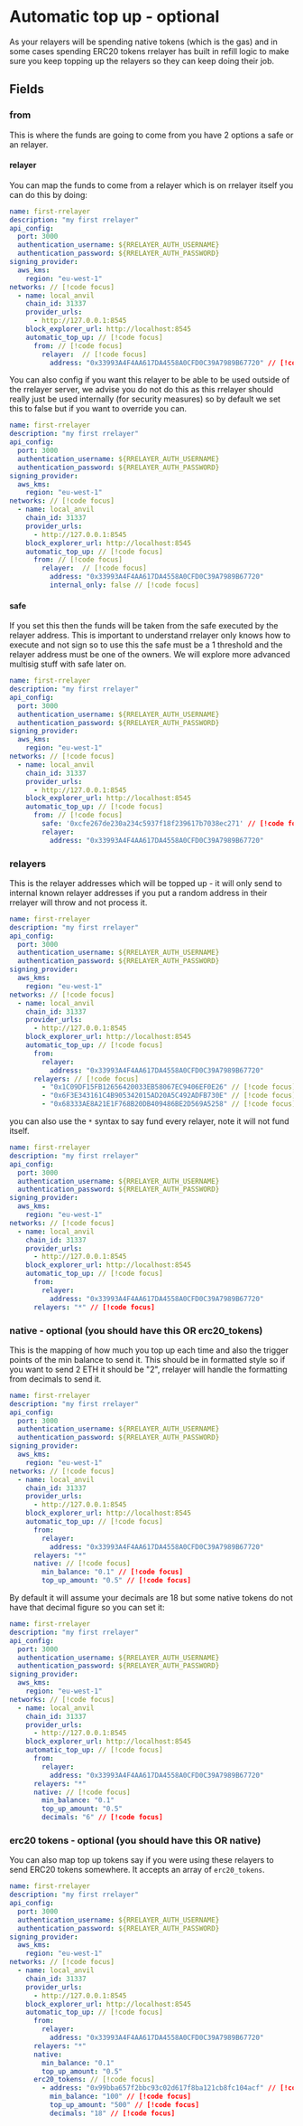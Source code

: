 # Automatic top up - optional

As your relayers will be spending native tokens (which is the gas) and in some cases spending ERC20 tokens rrelayer
has built in refill logic to make sure you keep topping up the relayers so they can keep doing their job.

## Fields

### from

This is where the funds are going to come from you have 2 options a safe or an relayer.

#### relayer

You can map the funds to come from a relayer which is on rrelayer itself you can do this by doing:

```yaml [rrelayer.yaml]
name: first-rrelayer
description: "my first rrelayer"
api_config:
  port: 3000
  authentication_username: ${RRELAYER_AUTH_USERNAME}
  authentication_password: ${RRELAYER_AUTH_PASSWORD}
signing_provider:
  aws_kms:
    region: "eu-west-1"
networks: // [!code focus]
  - name: local_anvil
    chain_id: 31337
    provider_urls:
      - http://127.0.0.1:8545
    block_explorer_url: http://localhost:8545
    automatic_top_up: // [!code focus]
      from: // [!code focus]
        relayer:  // [!code focus]
          address: "0x33993A4F4AA617DA4558A0CFD0C39A7989B67720" // [!code focus]
```

You can also config if you want this relayer to be able to be used outside of the rrelayer server, we advise you do not do
this as this rrelayer should really just be used internally (for security measures) so by default we set this to false but if you want to override you can.

```yaml [rrelayer.yaml]
name: first-rrelayer
description: "my first rrelayer"
api_config:
  port: 3000
  authentication_username: ${RRELAYER_AUTH_USERNAME}
  authentication_password: ${RRELAYER_AUTH_PASSWORD}
signing_provider:
  aws_kms:
    region: "eu-west-1"
networks: // [!code focus]
  - name: local_anvil
    chain_id: 31337
    provider_urls:
      - http://127.0.0.1:8545
    block_explorer_url: http://localhost:8545
    automatic_top_up: // [!code focus]
      from: // [!code focus]
        relayer:  // [!code focus]
          address: "0x33993A4F4AA617DA4558A0CFD0C39A7989B67720"
          internal_only: false // [!code focus]
```

#### safe

If you set this then the funds will be taken from the safe executed by the relayer address. This is important to understand
rrelayer only knows how to execute and not sign so to use this the safe must be a 1 threshold and the relayer address must be
one of the owners. We will explore more advanced multisig stuff with safe later on.

```yaml [rrelayer.yaml]
name: first-rrelayer
description: "my first rrelayer"
api_config:
  port: 3000
  authentication_username: ${RRELAYER_AUTH_USERNAME}
  authentication_password: ${RRELAYER_AUTH_PASSWORD}
signing_provider:
  aws_kms:
    region: "eu-west-1"
networks: // [!code focus]
  - name: local_anvil
    chain_id: 31337
    provider_urls:
      - http://127.0.0.1:8545
    block_explorer_url: http://localhost:8545
    automatic_top_up: // [!code focus]
      from: // [!code focus]
        safe: '0xcfe267de230a234c5937f18f239617b7038ec271' // [!code focus]
        relayer:
          address: "0x33993A4F4AA617DA4558A0CFD0C39A7989B67720"
```

### relayers

This is the relayer addresses which will be topped up - it will only send to internal known relayer addresses if you put
a random address in their rrelayer will throw and not process it.

```yaml [rrelayer.yaml]
name: first-rrelayer
description: "my first rrelayer"
api_config:
  port: 3000
  authentication_username: ${RRELAYER_AUTH_USERNAME}
  authentication_password: ${RRELAYER_AUTH_PASSWORD}
signing_provider:
  aws_kms:
    region: "eu-west-1"
networks: // [!code focus]
  - name: local_anvil
    chain_id: 31337
    provider_urls:
      - http://127.0.0.1:8545
    block_explorer_url: http://localhost:8545
    automatic_top_up: // [!code focus]
      from:
        relayer:
          address: "0x33993A4F4AA617DA4558A0CFD0C39A7989B67720"
      relayers: // [!code focus]
        - "0x1C09DF15FB12656420033EB58067EC9406EF0E26" // [!code focus]
        - "0x6F3E343161C4B905342015AD20A5C492ADFB730E" // [!code focus]
        - "0x68333AE8A21E1F768B20DB409486BE2D569A5258" // [!code focus]
```

you can also use the `*` syntax to say fund every relayer, note it will not fund itself.

```yaml [rrelayer.yaml]
name: first-rrelayer
description: "my first rrelayer"
api_config:
  port: 3000
  authentication_username: ${RRELAYER_AUTH_USERNAME}
  authentication_password: ${RRELAYER_AUTH_PASSWORD}
signing_provider:
  aws_kms:
    region: "eu-west-1"
networks: // [!code focus]
  - name: local_anvil
    chain_id: 31337
    provider_urls:
      - http://127.0.0.1:8545
    block_explorer_url: http://localhost:8545
    automatic_top_up: // [!code focus]
      from:
        relayer:
          address: "0x33993A4F4AA617DA4558A0CFD0C39A7989B67720"
      relayers: "*" // [!code focus]
```

### native - optional (you should have this OR erc20_tokens)

This is the mapping of how much you top up each time and also the trigger points of the min balance to send it.
This should be in formatted style so if you want to send 2 ETH it should be "2", rrelayer will handle the formatting
from decimals to send it.

```yaml [rrelayer.yaml]
name: first-rrelayer
description: "my first rrelayer"
api_config:
  port: 3000
  authentication_username: ${RRELAYER_AUTH_USERNAME}
  authentication_password: ${RRELAYER_AUTH_PASSWORD}
signing_provider:
  aws_kms:
    region: "eu-west-1"
networks: // [!code focus]
  - name: local_anvil
    chain_id: 31337
    provider_urls:
      - http://127.0.0.1:8545
    block_explorer_url: http://localhost:8545
    automatic_top_up: // [!code focus]
      from:
        relayer:
          address: "0x33993A4F4AA617DA4558A0CFD0C39A7989B67720"
      relayers: "*"
      native: // [!code focus]
        min_balance: "0.1" // [!code focus]
        top_up_amount: "0.5" // [!code focus]
```

By default it will assume your decimals are 18 but some native tokens do not have that decimal figure so you can set it:

```yaml [rrelayer.yaml]
name: first-rrelayer
description: "my first rrelayer"
api_config:
  port: 3000
  authentication_username: ${RRELAYER_AUTH_USERNAME}
  authentication_password: ${RRELAYER_AUTH_PASSWORD}
signing_provider:
  aws_kms:
    region: "eu-west-1"
networks: // [!code focus]
  - name: local_anvil
    chain_id: 31337
    provider_urls:
      - http://127.0.0.1:8545
    block_explorer_url: http://localhost:8545
    automatic_top_up: // [!code focus]
      from:
        relayer:
          address: "0x33993A4F4AA617DA4558A0CFD0C39A7989B67720"
      relayers: "*"
      native: // [!code focus]
        min_balance: "0.1"
        top_up_amount: "0.5"
        decimals: "6" // [!code focus]
```

### erc20 tokens - optional (you should have this OR native)

You can also map top up tokens say if you were using these relayers to send ERC20 tokens somewhere. It accepts an array
of `erc20_tokens`.

```yaml [rrelayer.yaml]
name: first-rrelayer
description: "my first rrelayer"
api_config:
  port: 3000
  authentication_username: ${RRELAYER_AUTH_USERNAME}
  authentication_password: ${RRELAYER_AUTH_PASSWORD}
signing_provider:
  aws_kms:
    region: "eu-west-1"
networks: // [!code focus]
  - name: local_anvil
    chain_id: 31337
    provider_urls:
      - http://127.0.0.1:8545
    block_explorer_url: http://localhost:8545
    automatic_top_up: // [!code focus]
      from:
        relayer:
          address: "0x33993A4F4AA617DA4558A0CFD0C39A7989B67720"
      relayers: "*"
      native:
        min_balance: "0.1"
        top_up_amount: "0.5"
      erc20_tokens: // [!code focus]
        - address: "0x99bba657f2bbc93c02d617f8ba121cb8fc104acf" // [!code focus]
          min_balance: "100" // [!code focus]
          top_up_amount: "500" // [!code focus]
          decimals: "18" // [!code focus]
```
